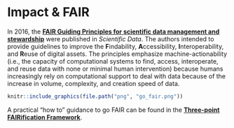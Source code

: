 # Impact & FAIR {#fair}

In 2016, the **[FAIR Guiding Principles for scientific data management and stewardship](http://www.nature.com/articles/sdata201618)** were published in _Scientific Data_. The authors intended to provide guidelines to improve the **F**indability, **A**ccessibility, **I**nteroperability, and **R**euse of digital assets. The principles emphasize machine-actionability (i.e., the capacity of computational systems to find, access, interoperate, and reuse data with none or minimal human intervention) because humans increasingly rely on computational support to deal with data because of the increase in volume, complexity, and creation speed of data.

```r
knitr::include_graphics(file.path("png", "go_fair.png"))
```

A practical “how to” guidance to go FAIR can be found in the **[Three-point FAIRification Framework](https://www.go-fair.org/how-to-go-fair/)**.
